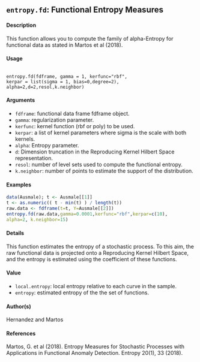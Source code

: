 

## ``entropy.fd``:  Functional Entropy Measures

#### Description 
This function allows you to compute the family of alpha-Entropy for functional data as stated in Martos et al (2018).

#### Usage

<pre><code>
entropy.fd(fdframe, gamma = 1, kerfunc="rbf",
kerpar = list(sigma = 1, bias=0,degree=2),
alpha=2,d=2,resol,k.neighbor)
</code></pre>

#### Arguments 
* ``fdframe``: functional data frame fdframe object.
* ``gamma``: regularization parameter.
* ``kerfunc``: kernel function (rbf or poly) to be used.
* ``kerpar``: a list of kernel parameters where sigma is the scale with both kernels.
* ``alpha``: Entropy parameter.
* ``d``: Dimension truncation in the Reproducing Kernel Hilbert Space representation.
* ``resol``: number of level sets used to compute the functional entropy.
* ``k.neighbor``: number of points to estimate the support of the distribution.

#### Examples 

```r
data(Ausmale); t <- Ausmale[[1]]
t <- as.numeric(( t - min(t) ) / length(t))
raw.data <- fdframe(t=t, Y=Ausmale[[2]])
entropy.fd(raw.data,gamma=0.0001,kerfunc="rbf",kerpar=c(10),
alpha=2, k.neighbor=15)
```

#### Details
This function estimates the entropy of a stochastic process. To this aim, the raw functional data is projected onto a Reproducing Kernel Hilbert Space, and the entropy is estimated using the coefficient of these functions.

#### Value
* ``local.entropy``: local entropy relative to each curve in the sample.
* ``entropy``: estimated entropy of the the set of functions.

#### Author(s)
Hernandez and Martos

#### References
Martos, G. et al (2018). Entropy Measures for Stochastic Processes with Applications in Functional Anomaly Detection. Entropy 20(1), 33 (2018).
